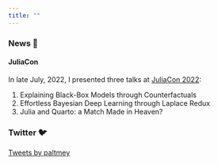```yaml
---
title: ""
---
```


### News 📣

#### JuliaCon

In late July, 2022, I presented three talks at [JuliaCon 2022](https://juliacon.org/2022/):

1. Explaining Black-Box Models through Counterfactuals
2. Effortless Bayesian Deep Learning through Laplace Redux
3. Julia and Quarto: a Match Made in Heaven?

### Twitter 🐦

<a class="twitter-timeline" data-height="400" href="https://twitter.com/paltmey?ref_src=twsrc%5Etfw">Tweets by paltmey</a> <script async src="https://platform.twitter.com/widgets.js" charset="utf-8"></script>